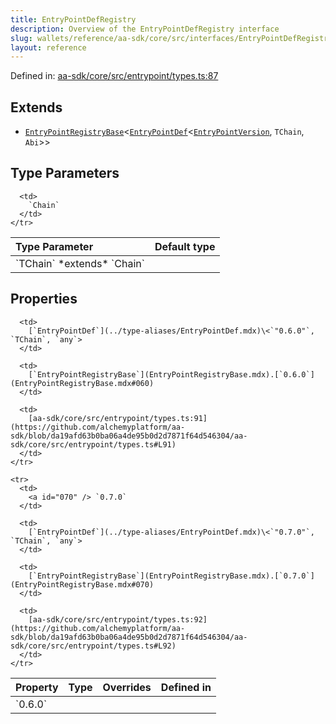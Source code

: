 ```yaml
---
title: EntryPointDefRegistry
description: Overview of the EntryPointDefRegistry interface
slug: wallets/reference/aa-sdk/core/src/interfaces/EntryPointDefRegistry
layout: reference
---
```


Defined in: [aa-sdk/core/src/entrypoint/types.ts:87](https://github.com/alchemyplatform/aa-sdk/blob/da19afd63b0ba06a4de95b0d2d7871f64d546304/aa-sdk/core/src/entrypoint/types.ts#L87)

## Extends

- [`EntryPointRegistryBase`](EntryPointRegistryBase.mdx)\<[`EntryPointDef`](../type-aliases/EntryPointDef.mdx)\<[`EntryPointVersion`](../type-aliases/EntryPointVersion.mdx), `TChain`, `Abi`>>

## Type Parameters

<table>
  <thead>
    <tr>
      <th align="left">Type Parameter</th>
      <th align="left">Default type</th>
    </tr>
  </thead>

  <tbody>
    <tr>
      <td>
        `TChain` *extends* `Chain`
      </td>

      <td>
        `Chain`
      </td>
    </tr>

  </tbody>
</table>

## Properties

<table>
  <thead>
    <tr>
      <th align="left">Property</th>
      <th align="left">Type</th>
      <th align="left">Overrides</th>
      <th align="left">Defined in</th>
    </tr>
  </thead>

  <tbody>
    <tr>
      <td>
        <a id="060" /> `0.6.0`
      </td>

      <td>
        [`EntryPointDef`](../type-aliases/EntryPointDef.mdx)\<`"0.6.0"`, `TChain`, `any`>
      </td>

      <td>
        [`EntryPointRegistryBase`](EntryPointRegistryBase.mdx).[`0.6.0`](EntryPointRegistryBase.mdx#060)
      </td>

      <td>
        [aa-sdk/core/src/entrypoint/types.ts:91](https://github.com/alchemyplatform/aa-sdk/blob/da19afd63b0ba06a4de95b0d2d7871f64d546304/aa-sdk/core/src/entrypoint/types.ts#L91)
      </td>
    </tr>

    <tr>
      <td>
        <a id="070" /> `0.7.0`
      </td>

      <td>
        [`EntryPointDef`](../type-aliases/EntryPointDef.mdx)\<`"0.7.0"`, `TChain`, `any`>
      </td>

      <td>
        [`EntryPointRegistryBase`](EntryPointRegistryBase.mdx).[`0.7.0`](EntryPointRegistryBase.mdx#070)
      </td>

      <td>
        [aa-sdk/core/src/entrypoint/types.ts:92](https://github.com/alchemyplatform/aa-sdk/blob/da19afd63b0ba06a4de95b0d2d7871f64d546304/aa-sdk/core/src/entrypoint/types.ts#L92)
      </td>
    </tr>

  </tbody>
</table>
